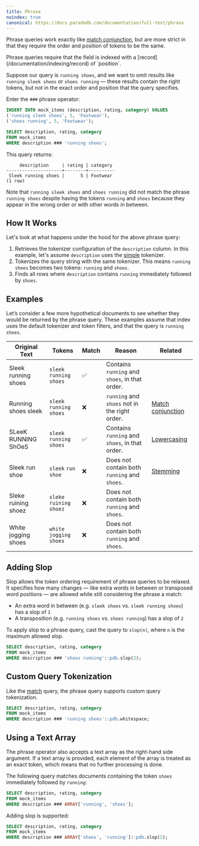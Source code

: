 ```yaml
---
title: Phrase
noindex: true
canonical: https://docs.paradedb.com/documentation/full-text/phrase
---
```


Phrase queries work exactly like [match conjunction](/v2/full-text/match#match-conjunction), but are more strict in that they require the
order and position of tokens to be the same.

<Note>
  Phrase queries require that the field is indexed with a
  [record](/documentation/indexing/record) of `position`.
</Note>

Suppose our query is `running shoes`, and we want to omit results like
`running sleek shoes` or `shoes running` — these results contain the right tokens, but not in the exact order and position
that the query specifies.

Enter the `###` phrase operator:

```sql
INSERT INTO mock_items (description, rating, category) VALUES
('running sleek shoes', 5, 'Footwear'),
('shoes running', 5, 'Footwear');

SELECT description, rating, category
FROM mock_items
WHERE description ### 'running shoes';
```

This query returns:

```csv
     description     | rating | category
---------------------+--------+----------
 Sleek running shoes |      5 | Footwear
(1 row)
```

Note that `running sleek shoes` and `shoes running` did not match the phrase `running shoes` despite having the tokens `running` and
`shoes` because they appear in the wrong order or with other words in between.

## How It Works

Let's look at what happens under the hood for the above phrase query:

1. Retrieves the tokenizer configuration of the `description` column. In this example,
   let's assume `description` uses the [simple](/v2/tokenizers/available_tokenizers/simple) tokenizer.
2. Tokenizes the query string with the same tokenizer. This means `running shoes` becomes two tokens: `running` and `shoes`.
3. Finds all rows where `description` contains `running` immediately followed by `shoes`.

## Examples

Let’s consider a few more hypothetical documents to see whether they would be returned by the phrase query.
These examples assume that index uses the default tokenizer and token filters, and that the query is
`running shoes`.

| Original Text       | Tokens                    | Match | Reason                                         | Related                                                    |
| ------------------- | ------------------------- | ----- | ---------------------------------------------- | ---------------------------------------------------------- |
| Sleek running shoes | `sleek` `running` `shoes` | ✅    | Contains `running` and `shoes`, in that order. |
| Running shoes sleek | `sleek` `running` `shoes` | ❌    | `running` and `shoes` not in the right order.  | [Match conjunction](/v2/full-text/match#match-conjunction) |
| SLeeK RUNNING ShOeS | `sleek` `running` `shoes` | ✅    | Contains `running` and `shoes`, in that order. | [Lowercasing](/v2/indexing)                                |
| Sleek run shoe      | `sleek` `run` `shoe`      | ❌    | Does not contain both `running` and `shoes`.   | [Stemming](/v2/indexing)                                   |
| Sleke ruining shoez | `sleke` `ruining` `shoez` | ❌    | Does not contain both `running` and `shoes`.   |
| White jogging shoes | `white` `jogging` `shoes` | ❌    | Does not contain both `running` and `shoes`.   |

## Adding Slop

Slop allows the token ordering requirement of phrase queries to be relaxed. It specifies how many changes — like extra words in between or transposed word positions — are allowed while still considering the phrase a match:

- An extra word in between (e.g. `sleek shoes` vs. `sleek running shoes`) has a slop of `1`
- A transposition (e.g. `running shoes` vs. `shoes running`) has a slop of `2`

To apply slop to a phrase query, cast the query to `slop(n)`, where `n` is the maximum allowed slop.

```sql
SELECT description, rating, category
FROM mock_items
WHERE description ### 'shoes running'::pdb.slop(2);
```

## Custom Query Tokenization

Like the [match](/v2/full-text/match#custom-query-tokenization) query, the phrase query supports custom query tokenization.

```sql
SELECT description, rating, category
FROM mock_items
WHERE description ### 'running shoes'::pdb.whitespace;
```

## Using a Text Array

The phrase operator also accepts a text array as the right-hand side argument. If a text array is provided, each element of the array is treated as an exact token,
which means that no further processing is done.

The following query matches documents containing the token `shoes` immediately followed by `running`:

```sql
SELECT description, rating, category
FROM mock_items
WHERE description ### ARRAY['running', 'shoes'];
```

Adding slop is supported:

```sql
SELECT description, rating, category
FROM mock_items
WHERE description ### ARRAY['shoes', 'running']::pdb.slop(2);
```
